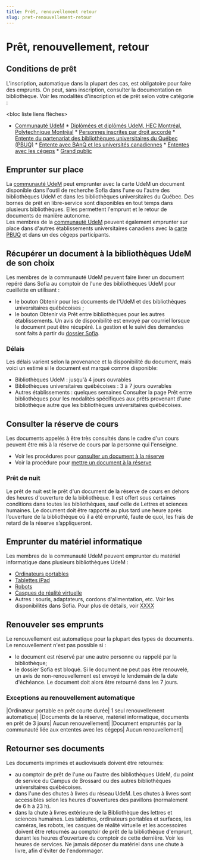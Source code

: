 ```yaml
---
title: Prêt, renouvellement retour
slug: pret-renouvellement-retour
---
```


# Prêt, renouvellement, retour

## Conditions de prêt

L'inscription, automatique dans la plupart des cas, est obligatoire pour faire des emprunts. On peut, sans inscription, consulter la documentation en bibliothèque. Voir les modalités d'inscription et de prêt selon votre catégorie :

<bloc liste liens flèches>
  * [Communauté UdeM]() * [Diplômées et diplômés UdeM, HEC Montréal, Polytechnique Montréal]() * [Personnes inscrites par droit accordé]() * [Entente du partenariat des bibliothèques universitaires du Québec (PBUQ)]() * [Entente avec BAnQ et les universités canadiennes]() * [Ententes avec les cégeps]() * [Grand public]()
</bloc>

## Emprunter sur place

La [communauté UdeM]() peut emprunter avec la carte UdeM un document disponible dans l'outil de recherche Sofia dans l'une ou l'autre des bibliothèques UdeM et dans les bibliothèques universitaires du Québec. Des bornes de prêt en libre-service sont disponibles en tout temps dans plusieurs bibliothèques. Elles permettent l'emprunt et le retour de documents de manière autonome.  
Les membres de la [communauté UdeM]() peuvent également emprunter sur place dans d'autres établissements universitaires canadiens avec la [carte PBUQ]() et dans un des cégeps participants.

## Récupérer un document à la bibliothèques UdeM de son choix

Les membres de la communauté UdeM peuvent faire livrer un document repéré dans Sofia au comptoir de l'une des bibliothèques UdeM pour cueillette en utilisant :

- le bouton Obtenir pour les documents de l'UdeM et des bibliothèques universitaires québécoises ;
- le bouton Obtenir via Prêt entre bibliothèques pour les autres établissements. Un avis de disponibilité est envoyé par courriel lorsque le document peut être récupéré. La gestion et le suivi des demandes sont faits à partir du [dossier Sofia]().

### Délais

Les délais varient selon la provenance et la disponibilité du document, mais voici un estimé si le document est marqué comme disponible:

- Bibliothèques UdeM : jusqu'à 4 jours ouvrables
- Bibliothèques universitaires québécoises : 3 à 7 jours ouvrables
- Autres établissements : quelques semaines Consulter la page Prêt entre bibliothèques pour les modalités spécifiques aux prêts provenant d'une bibliothèque autre que les bibliothèques universitaires québécoises.

## Consulter la réserve de cours

Les documents appelés à être très consultés dans le cadre d'un cours peuvent être mis à la réserve de cours par la personne qui l'enseigne.

- Voir les procédures pour [consulter un document à la réserve]()
- Voir la procédure pour [mettre un document à la réserve]()

### Prêt de nuit

Le prêt de nuit est le prêt d'un document de la réserve de cours en dehors des heures d'ouverture de la bibliothèque. Il est offert sous certaines conditions dans toutes les bibliothèques, sauf celle de Lettres et sciences humaines. Le document doit être rapporté au plus tard une heure après l’ouverture de la bibliothèque où il a été emprunté, faute de quoi, les frais de retard de la réserve s’appliqueront.

## Emprunter du matériel informatique

Les membres de la communauté UdeM peuvent emprunter du matériel informatique dans plusieurs bibliothèques UdeM :

- [Ordinateurs portables]()
- [Tablettes iPad]()
- [Robots]()
- [Casques de réalité virtuelle]()
- Autres : souris, adaptateurs, cordons d'alimentation, etc. Voir les disponibilités dans Sofia. Pour plus de détails, voir [XXXX]()

## Renouveler ses emprunts

Le renouvellement est automatique pour la plupart des types de documents. Le renouvellement n'est pas possible si :

- le document est réservé par une autre personne ou rappelé par la bibliothèque;
- le dossier Sofia est bloqué. Si le document ne peut pas être renouvelé, un avis de non-renouvellement est envoyé le lendemain de la date d'échéance. Le document doit alors être retourné dans les 7 jours.

### Exceptions au renouvellement automatique

|Ordinateur portable en prêt courte durée| 1 seul renouvellement automatique| |Documents de la réserve, matériel informatique, documents en prêt de 3 jours| Aucun renouvellement| |Document empruntés par la communauté liée aux ententes avec les cégeps| Aucun renouvellement|

## Retourner ses documents

Les documents imprimés et audiovisuels doivent être retournés:

- au comptoir de prêt de l'une ou l'autre des bibliothèques UdeM, du point de service du Campus de Brossard ou des autres bibliothèques universitaires québécoises.
- dans l'une des chutes à livres du réseau UdeM. Les chutes à livres sont accessibles selon les heures d'ouvertures des pavillons (normalement de 6 h à 23 h).
- dans la chute à livres extérieure de la Bibliothèque des lettres et sciences humaines. Les tablettes, ordinateurs portables et surfaces, les caméras, les robots, les casques de réalité virtuelle et les accessoires doivent être retournés au comptoir de prêt de la bibliothèque d'emprunt, durant les heures d'ouverture du comptoir de cette dernière. Voir les heures de services. Ne jamais déposer du matériel dans une chute à livre, afin d'éviter de l'endommager.
